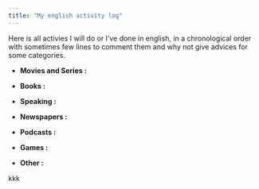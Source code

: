 ```yaml
---
title: "My english activity log"
---
```


Here is all activies I will do or I've done in english, in a chronological order with sometimes few lines to comment them and why not give advices for some categories.

* **Movies and Series :**

* **Books :** 

* **Speaking :**

* **Newspapers :**

* **Podcasts :**

* **Games :**

* **Other :**

kkk

